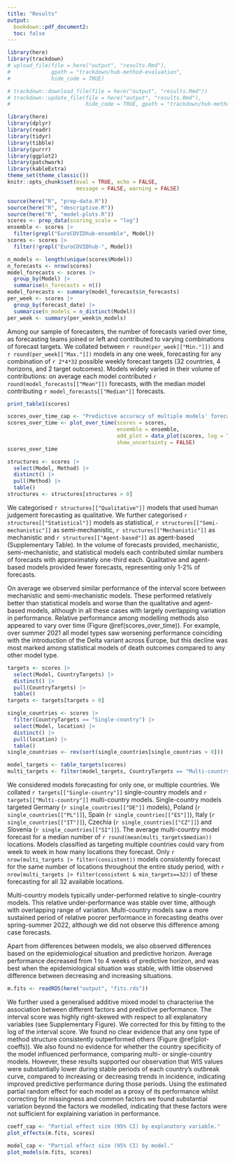 ```yaml
---
title: "Results"
output: 
  bookdown::pdf_document2:
  toc: false
---
```

```r
library(here)
library(trackdown)
# upload_file(file = here("output", "results.Rmd"), 
#             gpath = "trackdown/hub-method-evaluation",
#             hide_code = TRUE)

# trackdown::download_file(file = here("output", "results.Rmd"))
# trackdown::update_file(file = here("output", "results.Rmd"), 
#                        hide_code = TRUE, gpath = "trackdown/hub-method-evaluation")
```
<!--- RMarkdown set up --->
```r
library(here)
library(dplyr)
library(readr)
library(tidyr)
library(tibble)
library(purrr)
library(ggplot2)
library(patchwork)
library(kableExtra)
theme_set(theme_classic())
knitr::opts_chunk$set(eval = TRUE, echo = FALSE,
                      message = FALSE, warning = FALSE)
```

```r
source(here("R", "prep-data.R"))
source(here("R", "descriptive.R"))
source(here("R", "model-plots.R"))
scores <- prep_data(scoring_scale = "log")
ensemble <- scores |> 
  filter(grepl("EuroCOVIDhub-ensemble", Model))
scores <- scores |> 
  filter(!grepl("EuroCOVIDhub-", Model))
```


<!--- Describe scores data --->
```r
n_models <- length(unique(scores$Model))
n_forecasts <- nrow(scores)
model_forecasts <- scores |> 
  group_by(Model) |> 
  summarise(n_forecasts = n())
model_forecasts <- summary(model_forecasts$n_forecasts)
per_week <- scores |>
  group_by(forecast_date) |>
  summarise(n_models = n_distinct(Model))
per_week <- summary(per_week$n_models)
```

Among our sample of forecasters, the number of forecasts varied over time, as forecasting teams joined or left and contributed to varying combinations of forecast targets. We collated between `r round(per_week[["Min."]])` and `r round(per_week[["Max."]])` models in any one week, forecasting for any combination of `r 2*4*32` possible weekly forecast targets (32 countries, 4 horizons, and 2 target outcomes). Models widely varied in their volume of contributions: on average each model contributed `r round(model_forecasts[["Mean"]])` forecasts, with the median model contributing `r model_forecasts[["Median"]]` forecasts. 

<!--- Describe models by model structure --->
```r
print_table1(scores)
```
<!--- Describe scores by method --->

```r
scores_over_time_cap <- "Predictive accuracy of multiple models' forecasts for COVID-19 cases and deaths across 32 European countries. Forecast performance is shown as the median weighted interval score (WIS), where a lower score indicates better performance. Forecast performance is summarised across 32 target locations and 1 through 4 week forecast horizons, with varying numbers of forecasters participating over time. Shown for (A) the method structure used by each model; (B) the number of countries each model targeted (one or multiple); with (C) the total count of observed incidence across all 32 countries, shown on the log scale."
scores_over_time <- plot_over_time(scores = scores, 
                                   ensemble = ensemble,
                                   add_plot = data_plot(scores, log = TRUE),
                                   show_uncertainty = FALSE)
scores_over_time
```



```r
structures <- scores |>
  select(Model, Method) |>
  distinct() |>
  pull(Method) |>
  table()
structures <- structures[structures > 0]
```

We categorised `r structures[["Qualitative"]]` models that used human judgement forecasting as qualitative. We further categorised `r structures[["Statistical"]]` models as statistical, `r structures[["Semi-mechanistic"]]` as semi-mechanistic, `r structures[["Mechanistic"]]` as mechanistic and `r structures[["Agent-based"]]` as agent-based (Supplementary Table). In the volume of forecasts provided, mechanistic, semi-mechanistic, and statistical models each contributed similar numbers of forecasts with approximately one-third each. Qualitative and agent-based models provided fewer forecasts, representing only 1-2% of forecasts. 

On average we observed similar performance of the interval score between mechanistic and semi-mechanistic models. These performed relatively better than statistical models and worse than the qualitative and agent-based models, although in all these cases with largely overlapping variation in performance. Relative performance among modelling methods also appeared to vary over time (Figure \@ref(scores_over_time)). For example, over summer 2021 all model types saw worsening performance coinciding with the introduction of the Delta variant across Europe, but this decline was most marked among statistical models of death outcomes compared to any other model type.

<!--- Describe scores by target countries --->
```r
targets <- scores |>
  select(Model, CountryTargets) |>
  distinct() |>
  pull(CountryTargets) |>
  table()
targets <- targets[targets > 0]

single_countries <- scores |>
  filter(CountryTargets == "Single-country") |>
  select(Model, location) |>
  distinct() |>
  pull(location) |>
  table()
single_countries <- rev(sort(single_countries[single_countries > 0]))

model_targets <- table_targets(scores)
multi_targets <- filter(model_targets, CountryTargets == "Multi-country")
```

We considered models forecasting for only one, or multiple countries. We collated `r targets[["Single-country"]]` single-country models and `r targets[["Multi-country"]]` multi-country models. Single-country models targeted Germany (`r single_countries[["DE"]]` models), Poland (`r single_countries[["PL"]]`), Spain (`r single_countries[["ES"]]`), Italy (`r single_countries[["IT"]]`), Czechia (`r single_countries[["CZ"]]`) and Slovenia (`r single_countries[["SI"]]`). The average multi-country model forecast for a median number of `r round(mean(multi_targets$median))` locations. Models classified as targeting multiple countries could vary from week to week in how many locations they forecast. Only `r nrow(multi_targets |> filter(consistent))` models consistently forecast for the same number of locations throughout the entire study period, with `r nrow(multi_targets |> filter(consistent & min_targets==32))` of these forecasting for all 32 available locations. 

Multi-country models typically under-performed relative to single-country models. This relative under-performance was stable over time, although with overlapping range of variation. Multi-country models saw a more sustained period of relative poorer performance in forecasting deaths over spring-summer 2022, although we did not observe this difference among case forecasts.

Apart from differences between models, we also observed differences based on the epidemiological situation and predictive horizon. Average performance decreased from 1 to 4 weeks of predictive horizon, and was best when the epidemiological situation was stable, with little observed difference between decreasing and increasing situations.

<!--- Model WIS --->
```r
m.fits <- readRDS(here("output", "fits.rds"))
```

We further used a generalised additive mixed model to characterise the association between different factors and predictive performance. The interval score was highly right-skewed with respect to all explanatory variables (see Supplementary Figure). We corrected for this by fitting to the log of the interval score. We found no clear evidence that any one type of method structure consistently outperformed others (Figure \@ref(plot-coeffs)). We also found no evidence for whether the country specificity of the model influenced performance, comparing multi- or single-country models. However, these results supported our observation that WIS values were substantially lower during stable periods of each country's outbreak curve, compared to increasing or decreasing trends in incidence, indicating improved predictive performance during those periods. Using the estimated partial random effect for each model as a proxy of its performance whilst correcting for missingness and common factors we found substantial variation beyond the factors we modelled, indicating that these factors were not sufficient for explaining variation in performance.


```r
coeff_cap <- "Partial effect size (95% CI) by explanatory variable."
plot_effects(m.fits, scores)
```


```r
model_cap <- "Partial effect size (95% CI) by model."
plot_models(m.fits, scores)
```
